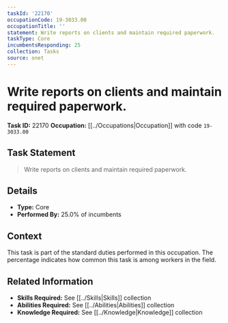 ```yaml
---
taskId: '22170'
occupationCode: 19-3033.00
occupationTitle: ''
statement: Write reports on clients and maintain required paperwork.
taskType: Core
incumbentsResponding: 25
collection: Tasks
source: onet
---
```

# Write reports on clients and maintain required paperwork.

**Task ID:** 22170
**Occupation:** [[../Occupations|Occupation]] with code `19-3033.00`

## Task Statement

> Write reports on clients and maintain required paperwork.

## Details

- **Type:** Core
- **Performed By:** 25.0% of incumbents

## Context

This task is part of the standard duties performed in this occupation. The percentage indicates how common this task is among workers in the field.

## Related Information

- **Skills Required:** See [[../Skills|Skills]] collection
- **Abilities Required:** See [[../Abilities|Abilities]] collection
- **Knowledge Required:** See [[../Knowledge|Knowledge]] collection
